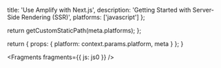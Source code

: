 
  title: 'Use Amplify with Next.js',
  description: 'Getting Started with Server-Side Rendering (SSR)',
  platforms: ['javascript']
};

  return getCustomStaticPath(meta.platforms);
};

  return {
    props: {
      platform: context.params.platform,
      meta
    }
  };
}


<Fragments fragments={{ js: js0 }} />
